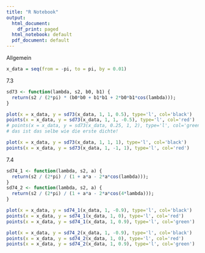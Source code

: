 ```yaml
---
title: "R Notebook"
output:
  html_document:
    df_print: paged
  html_notebook: default
  pdf_document: default
---
```

Allgemein
```r
x_data = seq(from = -pi, to = pi, by = 0.01)
```


7.3
```r
sd73 <- function(lambda, s2, b0, b1) {
  return(s2 / (2*pi) * (b0*b0 + b1*b1 + 2*b0*b1*cos(lambda)));
}

plot(x = x_data, y = sd73(x_data, 1, 1, 0.5), type='l', col='black')
points(x = x_data, y = sd73(x_data, 1, 1, -0.5), type='l', col='red')
# points(x = x_data, y = sd73(x_data, 0.25, 1, 2), type='l', col='green')
# das ist das selbe wie die erste dichte!

plot(x = x_data, y = sd73(x_data, 1, 1, 1), type='l', col='black')
points(x = x_data, y = sd73(x_data, 1, -1, 1), type='l', col='red')
```

7.4
```r
sd74_1 <- function(lambda, s2, a) {
  return(s2 / (2*pi) / (1 + a*a - 2*a*cos(lambda)));
}
sd74_2 <- function(lambda, s2, a) {
  return(s2 / (2*pi) / (1 + a*a - 2*a*cos(4*lambda)));
}

plot(x = x_data, y = sd74_1(x_data, 1, -0.9), type='l', col='black')
points(x = x_data, y = sd74_1(x_data, 1, 0), type='l', col='red')
points(x = x_data, y = sd74_1(x_data, 1, 0.9), type='l', col='green')

plot(x = x_data, y = sd74_2(x_data, 1, -0.9), type='l', col='black')
points(x = x_data, y = sd74_2(x_data, 1, 0), type='l', col='red')
points(x = x_data, y = sd74_2(x_data, 1, 0.9), type='l', col='green')
```

